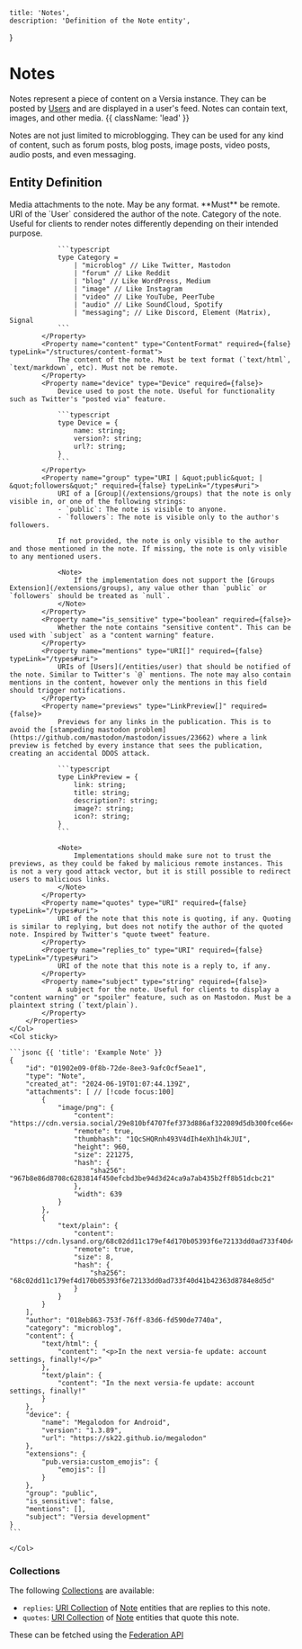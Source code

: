     title: 'Notes',
    description: 'Definition of the Note entity',
}

# Notes

Notes represent a piece of content on a Versia instance. They can be posted by [Users](/entities/user) and are displayed in a user's feed. Notes can contain text, images, and other media. {{ className: 'lead' }}

<Note>
    Notes are not just limited to microblogging. They can be used for any kind of content, such as forum posts, blog posts, image posts, video posts, audio posts, and even messaging.
</Note>

## Entity Definition

<Row>
    <Col>
        <Properties name="Note">
            <Property name="attachments" type="ContentFormat[]" required={false} typeLink="/structures/content-format">
                Media attachments to the note. May be any format. **Must** be remote.
            </Property>
            <Property name="author" type="URI" required={true} typeLink="/types#uri">
                URI of the `User` considered the author of the note.
            </Property>
            <Property name="category" type="Category" required={false}>
                Category of the note. Useful for clients to render notes differently depending on their intended purpose.

                ```typescript
                type Category =
                    | "microblog" // Like Twitter, Mastodon
                    | "forum" // Like Reddit
                    | "blog" // Like WordPress, Medium
                    | "image" // Like Instagram
                    | "video" // Like YouTube, PeerTube
                    | "audio" // Like SoundCloud, Spotify
                    | "messaging"; // Like Discord, Element (Matrix), Signal
                ```
            </Property>
            <Property name="content" type="ContentFormat" required={false} typeLink="/structures/content-format">
                The content of the note. Must be text format (`text/html`, `text/markdown`, etc). Must not be remote.
            </Property>
            <Property name="device" type="Device" required={false}>
                Device used to post the note. Useful for functionality such as Twitter's "posted via" feature.

                ```typescript
                type Device = {
                    name: string;
                    version?: string;
                    url?: string;
                }
                ```
            </Property>
            <Property name="group" type="URI | &quot;public&quot; | &quot;followers&quot;" required={false} typeLink="/types#uri">
                URI of a [Group](/extensions/groups) that the note is only visible in, or one of the following strings:
                - `public`: The note is visible to anyone.
                - `followers`: The note is visible only to the author's followers.

                If not provided, the note is only visible to the author and those mentioned in the note. If missing, the note is only visible to any mentioned users.

                <Note>
                    If the implementation does not support the [Groups Extension](/extensions/groups), any value other than `public` or `followers` should be treated as `null`.
                </Note>
            </Property>
            <Property name="is_sensitive" type="boolean" required={false}>
                Whether the note contains "sensitive content". This can be used with `subject` as a "content warning" feature.
            </Property>
            <Property name="mentions" type="URI[]" required={false} typeLink="/types#uri">
                URIs of [Users](/entities/user) that should be notified of the note. Similar to Twitter's `@` mentions. The note may also contain mentions in the content, however only the mentions in this field should trigger notifications.
            </Property>
            <Property name="previews" type="LinkPreview[]" required={false}>
                Previews for any links in the publication. This is to avoid the [stampeding mastodon problem](https://github.com/mastodon/mastodon/issues/23662) where a link preview is fetched by every instance that sees the publication, creating an accidental DDOS attack.

                ```typescript
                type LinkPreview = {
                    link: string;
                    title: string;
                    description?: string;
                    image?: string;
                    icon?: string;
                }
                ```

                <Note>
                    Implementations should make sure not to trust the previews, as they could be faked by malicious remote instances. This is not a very good attack vector, but it is still possible to redirect users to malicious links.
                </Note>
            </Property>
            <Property name="quotes" type="URI" required={false} typeLink="/types#uri">
                URI of the note that this note is quoting, if any. Quoting is similar to replying, but does not notify the author of the quoted note. Inspired by Twitter's "quote tweet" feature.
            </Property>
            <Property name="replies_to" type="URI" required={false} typeLink="/types#uri">
                URI of the note that this note is a reply to, if any.
            </Property>
            <Property name="subject" type="string" required={false}>
                A subject for the note. Useful for clients to display a "content warning" or "spoiler" feature, such as on Mastodon. Must be a plaintext string (`text/plain`).
            </Property>
        </Properties>
    </Col>
    <Col sticky>

    ```jsonc {{ 'title': 'Example Note' }}
    {
        "id": "01902e09-0f8b-72de-8ee3-9afc0cf5eae1",
        "type": "Note",
        "created_at": "2024-06-19T01:07:44.139Z",
        "attachments": [ // [!code focus:100]
            {
                "image/png": {
                    "content": "https://cdn.versia.social/29e810bf4707fef373d886af322089d5db300fce66e4e073efc26827f10825f6/image.webp",
                    "remote": true,
                    "thumbhash": "1QcSHQRnh493V4dIh4eXh1h4kJUI",
                    "height": 960,
                    "size": 221275,
                    "hash": {
                        "sha256": "967b8e86d8708c6283814f450efcbd3be94d3d24ca9a7ab435b2ff8b51dcbc21"
                    },
                    "width": 639
                }
            },
            {
                "text/plain": {
                    "content": "https://cdn.lysand.org/68c02dd11c179ef4d170b05393f6e72133dd0ad733f40d41b42363d8784e8d5d/fire.txt",
                    "remote": true,
                    "size": 8,
                    "hash": {
                        "sha256": "68c02dd11c179ef4d170b05393f6e72133dd0ad733f40d41b42363d8784e8d5d"
                    }
                }
            }
        ],
        "author": "018eb863-753f-76ff-83d6-fd590de7740a",
        "category": "microblog",
        "content": {
            "text/html": {
                "content": "<p>In the next versia-fe update: account settings, finally!</p>"
            },
            "text/plain": {
                "content": "In the next versia-fe update: account settings, finally!"
            }
        },
        "device": {
            "name": "Megalodon for Android",
            "version": "1.3.89",
            "url": "https://sk22.github.io/megalodon"
        },
        "extensions": {
            "pub.versia:custom_emojis": {
                "emojis": []
            }
        },
        "group": "public",
        "is_sensitive": false,
        "mentions": [],
        "subject": "Versia development"
    }
    ```

    </Col>
</Row>

### Collections

The following [Collections](/structures/collection) are available:

- `replies`: [URI Collection](/structures/collection#uri-collection) of [Note](/entities/note) entities that are replies to this note.
- `quotes`: [URI Collection](/structures/collection#uri-collection) of [Note](/entities/note) entities that quote this note.

These can be fetched using the [Federation API](/api/endpoints#entity-collections)